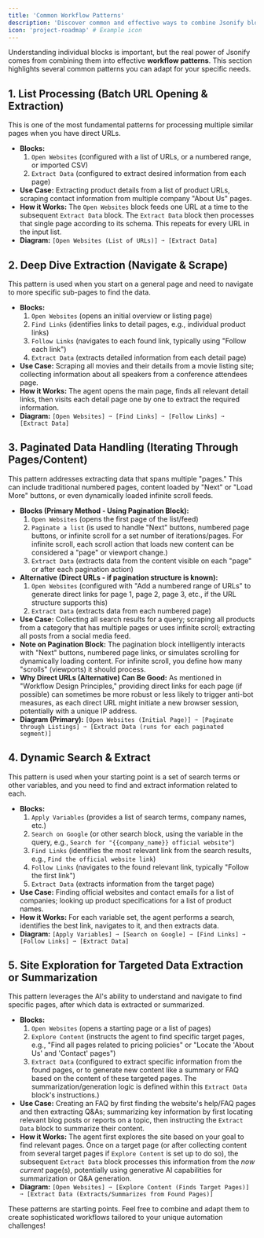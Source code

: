 ```yaml
---
title: 'Common Workflow Patterns'
description: 'Discover common and effective ways to combine Jsonify blocks to solve various automation tasks.'
icon: 'project-roadmap' # Example icon
---
```


Understanding individual blocks is important, but the real power of Jsonify comes from combining them into effective **workflow patterns**. This section highlights several common patterns you can adapt for your specific needs.

## 1. List Processing (Batch URL Opening & Extraction)

This is one of the most fundamental patterns for processing multiple similar pages when you have direct URLs.

* **Blocks:**
    1.  `Open Websites` (configured with a list of URLs, or a numbered range, or imported CSV)
    2.  `Extract Data` (configured to extract desired information from each page)
* **Use Case:** Extracting product details from a list of product URLs, scraping contact information from multiple company "About Us" pages.
* **How it Works:** The `Open Websites` block feeds one URL at a time to the subsequent `Extract Data` block. The `Extract Data` block then processes that single page according to its schema. This repeats for every URL in the input list.
* **Diagram:**
    `[Open Websites (List of URLs)] ➙ [Extract Data]`

## 2. Deep Dive Extraction (Navigate & Scrape)

This pattern is used when you start on a general page and need to navigate to more specific sub-pages to find the data.

* **Blocks:**
    1.  `Open Websites` (opens an initial overview or listing page)
    2.  `Find Links` (identifies links to detail pages, e.g., individual product links)
    3.  `Follow Links` (navigates to each found link, typically using "Follow each link")
    4.  `Extract Data` (extracts detailed information from each detail page)
* **Use Case:** Scraping all movies and their details from a movie listing site; collecting information about all speakers from a conference attendees page.
* **How it Works:** The agent opens the main page, finds all relevant detail links, then visits each detail page one by one to extract the required information.
* **Diagram:**
    `[Open Websites] ➙ [Find Links] ➙ [Follow Links] ➙ [Extract Data]`

## 3. Paginated Data Handling (Iterating Through Pages/Content)

This pattern addresses extracting data that spans multiple "pages." This can include traditional numbered pages, content loaded by "Next" or "Load More" buttons, or even dynamically loaded infinite scroll feeds.

* **Blocks (Primary Method - Using Pagination Block):**
    1.  `Open Websites` (opens the first page of the list/feed)
    2.  `Paginate a list` (is used to handle "Next" buttons, numbered page buttons, or infinite scroll for a set number of iterations/pages. For infinite scroll, each scroll action that loads new content can be considered a "page" or viewport change.)
    3.  `Extract Data` (extracts data from the content visible on each "page" or after each pagination action)
* **Alternative (Direct URLs - if pagination structure is known):**
    1.  `Open Websites` (configured with "Add a numbered range of URLs" to generate direct links for page 1, page 2, page 3, etc., if the URL structure supports this)
    2.  `Extract Data` (extracts data from each numbered page)
* **Use Case:** Collecting all search results for a query; scraping all products from a category that has multiple pages or uses infinite scroll; extracting all posts from a social media feed.
* **Note on Pagination Block:** The pagination block intelligently interacts with "Next" buttons, numbered page links, or simulates scrolling for dynamically loading content. For infinite scroll, you define how many "scrolls" (viewports) it should process.
* **Why Direct URLs (Alternative) Can Be Good:** As mentioned in "Workflow Design Principles," providing direct links for each page (if possible) can sometimes be more robust or less likely to trigger anti-bot measures, as each direct URL might initiate a new browser session, potentially with a unique IP address.
* **Diagram (Primary):**
    `[Open Websites (Initial Page)] ➙ [Paginate through Listings] ➙ [Extract Data (runs for each paginated segment)]`

## 4. Dynamic Search & Extract

This pattern is used when your starting point is a set of search terms or other variables, and you need to find and extract information related to each.

* **Blocks:**
    1.  `Apply Variables` (provides a list of search terms, company names, etc.)
    2.  `Search on Google` (or other search block, using the variable in the query, e.g., `Search for "{{company_name}} official website"`)
    3.  `Find Links` (identifies the most relevant link from the search results, e.g., `Find the official website link`)
    4.  `Follow Links` (navigates to the found relevant link, typically "Follow the first link")
    5.  `Extract Data` (extracts information from the target page)
* **Use Case:** Finding official websites and contact emails for a list of companies; looking up product specifications for a list of product names.
* **How it Works:** For each variable set, the agent performs a search, identifies the best link, navigates to it, and then extracts data.
* **Diagram:**
    `[Apply Variables] ➙ [Search on Google] ➙ [Find Links] ➙ [Follow Links] ➙ [Extract Data]`

## 5. Site Exploration for Targeted Data Extraction or Summarization

This pattern leverages the AI's ability to understand and navigate to find specific pages, after which data is extracted or summarized.

* **Blocks:**
    1.  `Open Websites` (opens a starting page or a list of pages)
    2.  `Explore Content` (instructs the agent to find specific target pages, e.g., "Find all pages related to pricing policies" or "Locate the 'About Us' and 'Contact' pages")
    3.  `Extract Data` (configured to extract specific information from the found pages, or to generate new content like a summary or FAQ based on the content of these targeted pages. The summarization/generation logic is defined within this `Extract Data` block's instructions.)
* **Use Case:** Creating an FAQ by first finding the website's help/FAQ pages and then extracting Q&As; summarizing key information by first locating relevant blog posts or reports on a topic, then instructing the `Extract Data` block to summarize their content.
* **How it Works:** The agent first explores the site based on your goal to find relevant pages. Once on a target page (or after collecting content from several target pages if `Explore Content` is set up to do so), the subsequent `Extract Data` block processes this information from the *now current* page(s), potentially using generative AI capabilities for summarization or Q&A generation.
* **Diagram:**
    `[Open Websites] ➙ [Explore Content (Finds Target Pages)] ➙ [Extract Data (Extracts/Summarizes from Found Pages)]`

These patterns are starting points. Feel free to combine and adapt them to create sophisticated workflows tailored to your unique automation challenges!